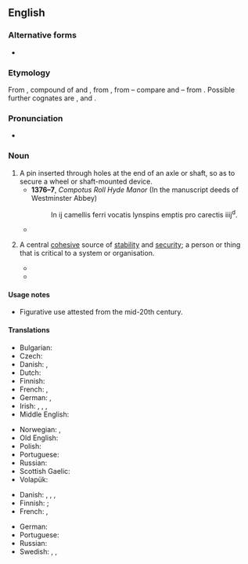 ==English==

===Alternative forms===
* {{l|en|lynchpin}}

===Etymology===
From {{inh|en|enm|lynspin}}, compound of {{m|enm|lins|t=axletree}} and {{m|enm|pin}}, from {{der|en|ang|lynis|t=lynchpin}}, from {{der|en|gem-pro|*lunaz}} – compare {{cog|de|Lünse}} and {{cog|nl|luns}} – from {{der|en|ine-pro|-}}. Possible further cognates are {{cog|cy|olwyn|t=wheel}}, {{cog|xcl|ողն|t=back; spine, backbone}} and {{cog|sa|आणि|t=lynchpin|tr=āṇí}}.

===Pronunciation===
* {{IPA|en|/ˈlɪnt͡ʃˌpɪn/}}

===Noun===
{{en-noun}}

# A pin inserted through holes at the end of an axle or shaft, so as to secure a wheel or shaft-mounted device.
#* '''1376–7''',  ''Compotus Roll Hyde Manor'' (In the manuscript deeds of Westminster Abbey)
#*:In ij camellis ferri vocatis lynspins emptis pro carectis iiij<sup>d</sup>.
#* {{quote-journal|en|magazine=Baily's Magazine of Sports & Pastimes|volume=8|page=110|date=June 1864|passage=Every design that villany could suggest was had recourse to in the hopes of nobbling Wild Dayrell; but never being left for an hour by either his trainer or jockey, he escaped the intended “coopering,” even when the '''lynchpins''' of the wheels of his van had been tampered with.}}
# {{lb|en|figuratively}} A central [[cohesive]] source of [[stability]] and [[security]]; a person or thing that is critical to a system or organisation.
#* {{quote-journal|en|magazine=The Eastern Economist|year=1958|passage=What is difficult to appreciate, however, is the discrepancy between his statement to the 'Manchester Guardian' correspondent and his known abhorance for party politics, which is the '''lynchpin''' of modern democracy.}}
#* {{quote-book|en|title=Community and Public Health Nursing|page=2006|author=Dvaid Sines|year=2013|passage=Community nurses have been described as the '''lynchpins''' of palliative care in the community.}}

====Usage notes====
* Figurative use attested from the mid-20th century.

====Translations====
{{trans-top|securing pin}}
* Bulgarian: {{t+|bg|чивия|f}}
* Czech: {{t+|cs|zákolník}}
* Danish: {{t|da|lundstikke|c}}, {{t|da|akselsplit|c}}
* Dutch: {{t+|nl|luns|m|f}}
* Finnish: {{t+|fi|sokka}}
* French: {{t+|fr|cheville|f}}, {{t+|fr|cheville ouvrière|f}}
* German: {{t|de|Achsnagel|m}}, {{t|de|Lünse|f}}
* Irish: {{t|ga|pionna rotha|m}}, {{t|ga|dealg acastóra|f}}, {{t|ga|tairne aisil|m}}, {{t|ga|lispin|m}}
* Middle English: {{t|enm|lynspin}}
{{trans-mid}}
* Norwegian: {{t+|no|sikring|m}}, {{t|no|splint|m}}
* Old English: {{t|ang|lynis|m}}
* Polish: {{t+|pl|lon|m}}
* Portuguese: {{t+|pt|chaveta|f}}
* Russian: {{t+|ru|чека́|f}}
* Scottish Gaelic: {{t|gd|tarrag-aisil|f}}
* Volapük: {{t+|vo|xabakluf}}
{{trans-bottom}}

{{trans-top|central cohesive source of stability and security}}
* Danish: {{t|da|krumtap|c}}, {{t+|da|hjørnesten|c}}, {{t|da|hovedhjørnesten|c}}, {{t|da|grundpille|c}}
* Finnish: {{t|fi|avainhenkilö}} {{q|person}}; {{t|fi|kulmakivi}} {{q|thing}}
* French: {{t+|fr|cheville ouvrière|f}}, {{t+|fr|pivot|m}}
{{trans-mid}}
* German: {{t+|de|Angelpunkt|m}}
* Portuguese: {{t+|pt|baluarte|m}}
* Russian: {{t+|ru|опо́ра|f}}
* Swedish: {{t|sv|stöttepelare}}, {{t|sv|hörnsten}}, {{t|sv|grundpult}}
{{trans-bottom}}